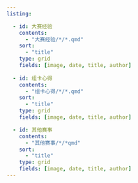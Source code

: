 ```yaml
---
listing:

  - id: 大赛经验
    contents: 
      - "大赛经验/*/*.qmd"
    sort:
      - "title"
    type: grid
    fields: [image, date, title, author]
    
  - id: 组卡心得
    contents: 
      - "组卡心得/*/*.qmd"
    sort:
      - "title"
    type: grid
    fields: [image, date, title, author]

  - id: 其他赛事
    contents: 
      - "其他赛事/*/*qmd"
    sort:
      - "title"
    type: grid
    fields: [image, date, title, author]
---
```

